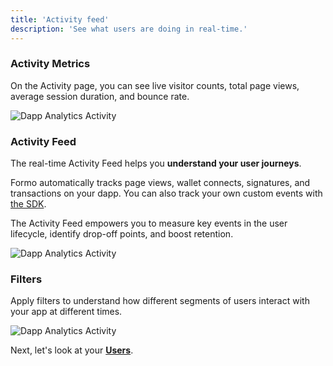 ```yaml
---
title: 'Activity feed'
description: 'See what users are doing in real-time.'
---
```


### Activity Metrics

On the Activity page, you can see live visitor counts, total page views, average session duration, and bounce rate.

<Frame caption="Track your page views, average session time, and bounce rate.">
	<img src="/images/dapp-analytics-activity-0.png" alt="Dapp Analytics Activity" />
</Frame>

### Activity Feed

The real-time Activity Feed helps you **understand your user journeys**. 

Formo automatically tracks page views, wallet connects, signatures, and transactions on your dapp. 
You can also track your own custom events with <a href="/install">the SDK</a>.

The Activity Feed empowers you to measure key events in the user lifecycle, identify drop-off points, and boost retention.

<Frame caption="The activity feed shows you what users are doing in real-time.">
	<img src="/images/dapp-analytics-activity-1.png" alt="Dapp Analytics Activity" />
</Frame>

### Filters

Apply filters to understand how different segments of users interact with your app at different times.

<Frame caption="Filter and search data at different points in time, from last week to last year.">
	<img src="/images/dapp-analytics-activity-2.png" alt="Dapp Analytics Activity" />
</Frame>

Next, let's look at your <a href="/features/wallet-intelligence/users">**Users**</a>.